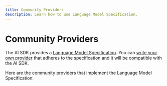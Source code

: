 ```yaml
---
title: Community Providers
description: Learn how to use Language Model Specification.
---
```


# Community Providers

The AI SDK provides a [Language Model Specification](https://github.com/aithor/ai/tree/main/packages/provider/src/language-model/v1).
You can [write your own provider](./community-providers/custom-providers) that adheres to the specification and it will be compatible with the AI SDK.

Here are the community providers that implement the Language Model Specification:

<CommunityModelCards />

